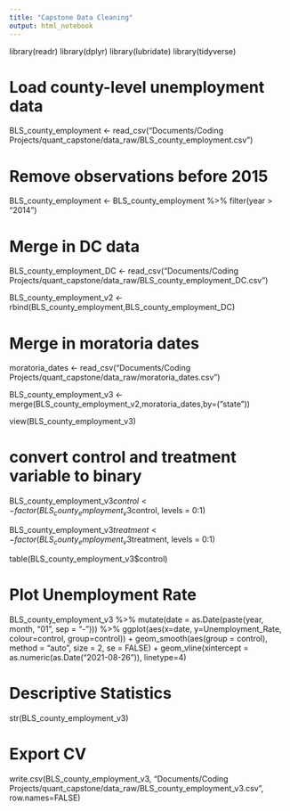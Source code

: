 ```yaml
---
title: "Capstone Data Cleaning"
output: html_notebook
---
```


library(readr)
library(dplyr)
library(lubridate)
library(tidyverse)


# Load county-level unemployment data

BLS_county_employment <- read_csv("Documents/Coding Projects/quant_capstone/data_raw/BLS_county_employment.csv")


# Remove observations before 2015

BLS_county_employment <- BLS_county_employment %>% filter(year > "2014")


# Merge in DC data

BLS_county_employment_DC <- read_csv("Documents/Coding Projects/quant_capstone/data_raw/BLS_county_employment_DC.csv")

BLS_county_employment_v2 <- rbind(BLS_county_employment,BLS_county_employment_DC)


# Merge in moratoria dates

moratoria_dates <- read_csv("Documents/Coding Projects/quant_capstone/data_raw/moratoria_dates.csv")

BLS_county_employment_v3 <- merge(BLS_county_employment_v2,moratoria_dates,by=("state"))

view(BLS_county_employment_v3)

# convert control and treatment variable to binary

BLS_county_employment_v3$control <- factor(BLS_county_employment_v3$control,
                            levels = 0:1)
                            
BLS_county_employment_v3$treatment <- factor(BLS_county_employment_v3$treatment,
                            levels = 0:1)
                            
table(BLS_county_employment_v3$control)

# Plot Unemployment Rate

BLS_county_employment_v3 %>% 
  mutate(date = as.Date(paste(year, month, "01", sep = "-"))) %>%
  ggplot(aes(x=date, y=Unemployment_Rate, colour=control, group=control)) +        geom_smooth(aes(group = control), method = "auto", size = 2, se = FALSE) +
  geom_vline(xintercept = as.numeric(as.Date("2021-08-26")), linetype=4)


# Descriptive Statistics

str(BLS_county_employment_v3)


# Export CV

write.csv(BLS_county_employment_v3, "Documents/Coding Projects/quant_capstone/data_raw/BLS_county_employment_v3.csv", row.names=FALSE)

